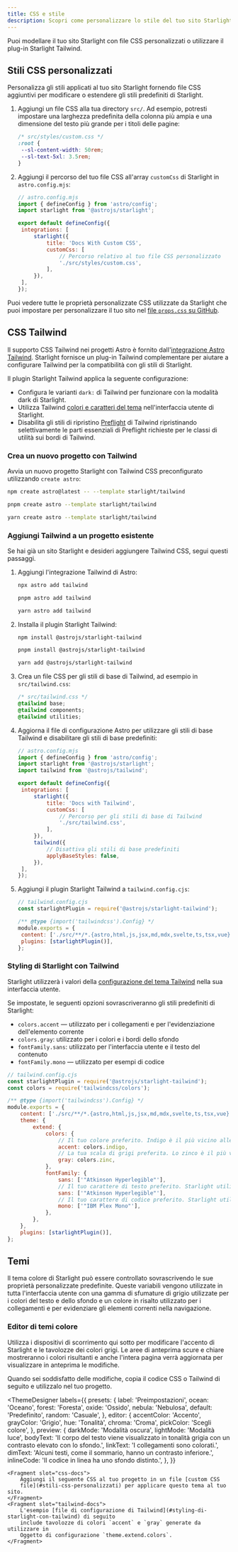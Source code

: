 ```yaml
---
title: CSS e stile
description: Scopri come personalizzare lo stile del tuo sito Starlight con CSS personalizzati o integrarlo con Tailwind CSS.
---
```


Puoi modellare il tuo sito Starlight con file CSS personalizzati o utilizzare il plug-in Starlight Tailwind.

## Stili CSS personalizzati

Personalizza gli stili applicati al tuo sito Starlight fornendo file CSS aggiuntivi per modificare o estendere gli stili predefiniti di Starlight.

1. Aggiungi un file CSS alla tua directory `src/`.
   Ad esempio, potresti impostare una larghezza predefinita della colonna più ampia e una dimensione del testo più grande per i titoli delle pagine:

   ```css
   /* src/styles/custom.css */
   :root {
   	--sl-content-width: 50rem;
   	--sl-text-5xl: 3.5rem;
   }
   ```

2. Aggiungi il percorso del tuo file CSS all'array `customCss` di Starlight in `astro.config.mjs`:

   ```js
   // astro.config.mjs
   import { defineConfig } from 'astro/config';
   import starlight from '@astrojs/starlight';

   export default defineConfig({
   	integrations: [
   		starlight({
   			title: 'Docs With Custom CSS',
   			customCss: [
   				// Percorso relativo al tuo file CSS personalizzato
   				'./src/styles/custom.css',
   			],
   		}),
   	],
   });
   ```

Puoi vedere tutte le proprietà personalizzate CSS utilizzate da Starlight che puoi impostare per personalizzare il tuo sito nel [file `props.css` su GitHub](https://github.com/withastro/starlight/blob/main/packages/starlight/style/props.css).

## CSS Tailwind

Il supporto CSS Tailwind nei progetti Astro è fornito dall'[integrazione Astro Tailwind](https://docs.astro.build/en/guides/integrations-guide/tailwind/).
Starlight fornisce un plug-in Tailwind complementare per aiutare a configurare Tailwind per la compatibilità con gli stili di Starlight.

Il plugin Starlight Tailwind applica la seguente configurazione:

- Configura le varianti `dark:` di Tailwind per funzionare con la modalità dark di Starlight.
- Utilizza Tailwind [colori e caratteri del tema](#styling-di-starlight-con-tailwind) nell'interfaccia utente di Starlight.
- Disabilita gli stili di ripristino [Preflight](https://tailwindcss.com/docs/preflight) di Tailwind ripristinando selettivamente le parti essenziali di Preflight richieste per le classi di utilità sui bordi di Tailwind.

### Crea un nuovo progetto con Tailwind


Avvia un nuovo progetto Starlight con Tailwind CSS preconfigurato utilizzando `create astro`:

<Tabs>
<TabItem label="npm">

```sh
npm create astro@latest -- --template starlight/tailwind
```

</TabItem>
<TabItem label="pnpm">

```sh
pnpm create astro --template starlight/tailwind
```

</TabItem>
<TabItem label="Yarn">

```sh
yarn create astro --template starlight/tailwind
```

</TabItem>
</Tabs>

### Aggiungi Tailwind a un progetto esistente

Se hai già un sito Starlight e desideri aggiungere Tailwind CSS, segui questi passaggi.

1. Aggiungi l'integrazione Tailwind di Astro:

   <Tabs>

   <TabItem label="npm">

   ```sh
   npx astro add tailwind
   ```

   </TabItem>

   <TabItem label="pnpm">

   ```sh
   pnpm astro add tailwind
   ```

   </TabItem>

   <TabItem label="Yarn">

   ```sh
   yarn astro add tailwind
   ```

   </TabItem>

   </Tabs>

2. Installa il plugin Starlight Tailwind:

   <Tabs>

   <TabItem label="npm">

   ```sh
   npm install @astrojs/starlight-tailwind
   ```

   </TabItem>

   <TabItem label="pnpm">

   ```sh
   pnpm install @astrojs/starlight-tailwind
   ```

   </TabItem>

   <TabItem label="Yarn">

   ```sh
   yarn add @astrojs/starlight-tailwind
   ```

   </TabItem>

   </Tabs>

3. Crea un file CSS per gli stili di base di Tailwind, ad esempio in `src/tailwind.css`:

   ```css
   /* src/tailwind.css */
   @tailwind base;
   @tailwind components;
   @tailwind utilities;
   ```

4. Aggiorna il file di configurazione Astro per utilizzare gli stili di base Tailwind e disabilitare gli stili di base predefiniti:

   ```js {11-12,16-17}
   // astro.config.mjs
   import { defineConfig } from 'astro/config';
   import starlight from '@astrojs/starlight';
   import tailwind from '@astrojs/tailwind';

   export default defineConfig({
   	integrations: [
   		starlight({
   			title: 'Docs with Tailwind',
   			customCss: [
   				// Percorso per gli stili di base di Tailwind
   				'./src/tailwind.css',
   			],
   		}),
   		tailwind({
   			// Disattiva gli stili di base predefiniti
   			applyBaseStyles: false,
   		}),
   	],
   });
   ```

5. Aggiungi il plugin Starlight Tailwind a `tailwind.config.cjs`:

   ```js ins={2,7}
   // tailwind.config.cjs
   const starlightPlugin = require('@astrojs/starlight-tailwind');

   /** @type {import('tailwindcss').Config} */
   module.exports = {
   	content: ['./src/**/*.{astro,html,js,jsx,md,mdx,svelte,ts,tsx,vue}'],
   	plugins: [starlightPlugin()],
   };
   ```

### Styling di Starlight con Tailwind

Starlight utilizzerà i valori della [configurazione del tema Tailwind](https://tailwindcss.com/docs/theme) nella sua interfaccia utente.

Se impostate, le seguenti opzioni sovrascriveranno gli stili predefiniti di Starlight:

- `colors.accent` — utilizzato per i collegamenti e per l'evidenziazione dell'elemento corrente
- `colors.gray`: utilizzato per i colori e i bordi dello sfondo
- `fontFamily.sans`: utilizzato per l'interfaccia utente e il testo del contenuto
- `fontFamily.mono` — utilizzato per esempi di codice

```js {12,14,18,20}
// tailwind.config.cjs
const starlightPlugin = require('@astrojs/starlight-tailwind');
const colors = require('tailwindcss/colors');

/** @type {import('tailwindcss').Config} */
module.exports = {
	content: ['./src/**/*.{astro,html,js,jsx,md,mdx,svelte,ts,tsx,vue}'],
	theme: {
		extend: {
			colors: {
				// Il tuo colore preferito. Indigo è il più vicino alle impostazioni predefinite di Starlight.
				accent: colors.indigo,
				// La tua scala di grigi preferita. Lo zinco è il più vicino ai valori predefiniti di Starlight.
				gray: colors.zinc,
			},
			fontFamily: {
				sans: ['"Atkinson Hyperlegible"'],
				// Il tuo carattere di testo preferito. Starlight utilizza uno stack di caratteri di sistema per impostazione predefinita.
				sans: ['"Atkinson Hyperlegible"'],
				// Il tuo carattere di codice preferito. Starlight utilizza i caratteri di sistema a spaziatura fissa per impostazione predefinita.
				mono: ['"IBM Plex Mono"'],
			},
		},
	},
	plugins: [starlightPlugin()],
};
```

## Temi

Il tema colore di Starlight può essere controllato sovrascrivendo le sue proprietà personalizzate predefinite.
Queste variabili vengono utilizzate in tutta l'interfaccia utente con una gamma di sfumature di grigio utilizzate per i colori del testo e dello sfondo e un colore in risalto utilizzato per i collegamenti e per evidenziare gli elementi correnti nella navigazione.

### Editor di temi colore

Utilizza i dispositivi di scorrimento qui sotto per modificare l'accento di Starlight e le tavolozze dei colori grigi.
Le aree di anteprima scure e chiare mostreranno i colori risultanti e anche l'intera pagina verrà aggiornata per visualizzare in anteprima le modifiche.

Quando sei soddisfatto delle modifiche, copia il codice CSS o Tailwind di seguito e utilizzalo nel tuo progetto.


<ThemeDesigner
	labels={{
		presets: {
			label: 'Preimpostazioni',
			ocean: 'Oceano',
			forest: 'Foresta',
			oxide: 'Ossido',
			nebula: 'Nebulosa',
			default: 'Predefinito',
			random: 'Casuale',
		},
		editor: {
			accentColor: 'Accento',
			grayColor: 'Grigio',
			hue: 'Tonalità',
			chroma: 'Croma',
			pickColor: 'Scegli colore',
		},
		preview: {
			darkMode: 'Modalità oscura',
			lightMode: 'Modalità luce',
			bodyText:
				'Il corpo del testo viene visualizzato in tonalità grigia con un contrasto elevato con lo sfondo.',
			linkText: 'I collegamenti sono colorati.',
			dimText: 'Alcuni testi, come il sommario, hanno un contrasto inferiore.',
			inlineCode: 'Il codice in linea ha uno sfondo distinto.',
		},
	}}
>
	<Fragment slot="css-docs">
		Aggiungi il seguente CSS al tuo progetto in un file [custom CSS
		file](#stili-css-personalizzati) per applicare questo tema al tuo sito.
	</Fragment>
	<Fragment slot="tailwind-docs">
		L'esempio [file di configurazione di Tailwind](#styling-di-starlight-con-tailwind) di seguito
		include tavolozze di colori `accent` e `gray` generate da utilizzare in
		Oggetto di configurazione `theme.extend.colors`.
	</Fragment>
</ThemeDesigner>
